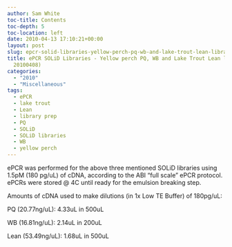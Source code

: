 ```yaml
---
author: Sam White
toc-title: Contents
toc-depth: 5
toc-location: left
date: 2010-04-13 17:10:21+00:00
layout: post
slug: epcr-solid-libraries-yellow-perch-pq-wb-and-lake-trout-lean-libraries-from-20100408
title: ePCR SOLiD Libraries - Yellow perch PQ, WB and Lake Trout Lean libraries (from
  20100408)
categories:
  - "2010"
  - "Miscellaneous"
tags:
  - ePCR
  - lake trout
  - Lean
  - library prep
  - PQ
  - SOLiD
  - SOLiD libraries
  - WB
  - yellow perch
---
```


ePCR was performed for the above three mentioned SOLiD libraries using 1.5pM (180 pg/uL) of cDNA, according to the ABI "full scale" ePCR protocol. ePCRs were stored @ 4C until ready for the emulsion breaking step.

Amounts of cDNA used to make dilutions (in 1x Low TE Buffer) of 180pg/uL:

PQ (20.77ng/uL): 4.33uL in 500uL

WB (16.81ng/uL): 2.14uL in 200uL

Lean (53.49ng/uL): 1.68uL in 500uL
